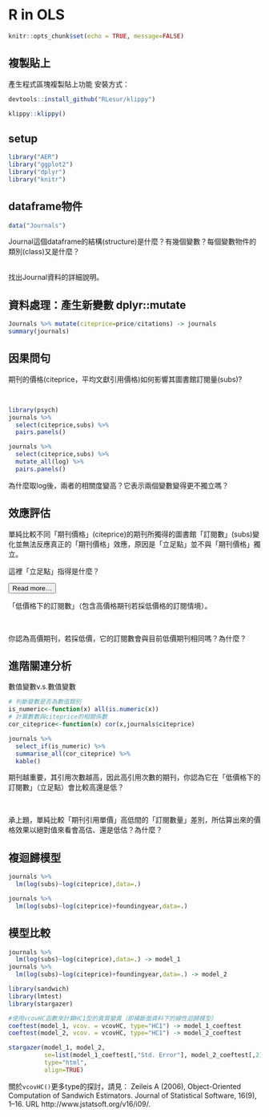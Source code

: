 # R in OLS

```r
knitr::opts_chunk$set(echo = TRUE, message=FALSE)
```

## 複製貼上
產生程式區塊複製貼上功能
安裝方式：
```r
devtools::install_github("RLesur/klippy")
```

```r
klippy::klippy()
```

## setup

```r
library("AER")
library("ggplot2")
library("dplyr")
library("knitr")
```


## dataframe物件


```r
data("Journals")
```


<div class="question">
Journal這個dataframe的結構(structure)是什麼？有幾個變數？每個變數物件的類別(class)又是什麼？
</div> 
<br>
找出Journal資料的詳細說明。


## 資料處理：產生新變數 dplyr::mutate

```r
Journals %>% mutate(citeprice=price/citations) -> journals
summary(journals)
```

## 因果問句

<div class="question">
期刊的價格(citeprice，平均文獻引用價格)如何影響其圖書館訂閱量(subs)? 
</div>
<br>

```r
library(psych)
journals %>% 
  select(citeprice,subs) %>%
  pairs.panels()
```


```r
journals %>% 
  select(citeprice,subs) %>%
  mutate_all(log) %>%
  pairs.panels()
```

<div class="question">
為什麼取log後，兩者的相關度變高？它表示兩個變數變得更不獨立嗎？
</div>

## 效應評估

<div class="alert alert-warning">
單純比較不同「期刊價格」(citeprice)的期刊所獨得的圖書館「訂閱數」(subs)變化並無法反應真正的「期刊價格」效應，原因是「立足點」並不與「期刊價格」獨立。
</div>

<div class="question">
這裡「立足點」指得是什麼？
</div>

<button data-toggle="collapse" data-target="#ch2-y0q">Read more...</button>
<div id="ch2-y0q" class="collapse">
「低價格下的訂閱數」（包含高價格期刊若採低價格的訂閱情境）。
</div>
<br>
<div class="question">
你認為高價期刊，若採低價，它的訂閱數會與目前低價期刊相同嗎？為什麼？
</div>
## 進階關連分析

數值變數v.s.數值變數

```r
# 判斷變數是否為數值類別
is_numeric<-function(x) all(is.numeric(x))
# 計算數數與citeprice的相關係數
cor_citeprice<-function(x) cor(x,journals$citeprice)

journals %>%  
  select_if(is_numeric) %>%
  summarise_all(cor_citeprice) %>%
  kable()
```

<div class="question">
期刊越重要，其引用次數越高，因此高引用次數的期刊，你認為它在「低價格下的訂閱數」（立足點）會比較高還是低？
</div>
<br>
<div class="question">
承上題，單純比較「期刊引用單價」高低間的「訂閱數量」差別，所估算出來的價格效果以絕對值來看會高估、還是低估？為什麼？
</div>

## 複迴歸模型

```r
journals %>% 
  lm(log(subs)~log(citeprice),data=.)

journals %>%
  lm(log(subs)~log(citeprice)+foundingyear,data=.)
```


## 模型比較

```r
journals %>% 
  lm(log(subs)~log(citeprice),data=.) -> model_1
journals %>%
  lm(log(subs)~log(citeprice)+foundingyear,data=.) -> model_2

library(sandwich)
library(lmtest)
library(stargazer)

#使用vcovHC函數來計算HC1型的異質變異（即橫斷面資料下的線性迴歸模型）
coeftest(model_1, vcov. = vcovHC, type="HC1") -> model_1_coeftest
coeftest(model_2, vcov. = vcovHC, type="HC1") -> model_2_coeftest

stargazer(model_1, model_2, 
          se=list(model_1_coeftest[,"Std. Error"], model_2_coeftest[,2]),
          type="html",
          align=TRUE)
```

關於`vcovHC()`更多type的探討，請見：
Zeileis A (2006), Object-Oriented Computation of Sandwich Estimators. Journal of Statistical Software, 16(9), 1–16. URL http://www.jstatsoft.org/v16/i09/.
<!--
## 圖形語法架構
![基本元素(左到右)：geometric objects, scale and coordinate, 與annotation](./fig/grammar-graph.png)

![合成圖形](./fig/final-graph.png){width=30%}

![ggplot使用架構](./fig/ggplot-structure.png){width=50%}

geom_point: 幾何物件_（散佈）點

<button id="button1" onclick="CopyToClipboard('ols-point')">Click to copy</button>
<div id="ols-point">
```r
journals %>% 
  ggplot()+
  geom_point(mapping=aes(y=log(subs),x=log(citeprice)))
```
</div>
-->
